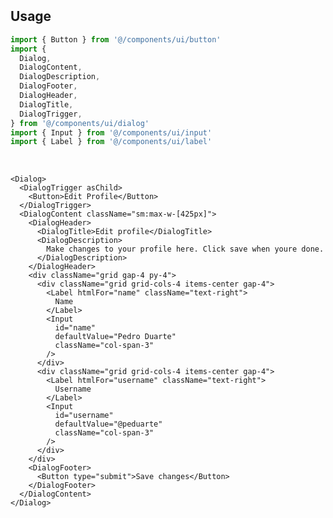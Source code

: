 ```tsx file=<rootDir>/src/components/ui/dialog.tsx title="components/ui/dialog.tsx"
```

<br />

## Usage

```ts
import { Button } from '@/components/ui/button'
import {
  Dialog,
  DialogContent,
  DialogDescription,
  DialogFooter,
  DialogHeader,
  DialogTitle,
  DialogTrigger,
} from '@/components/ui/dialog'
import { Input } from '@/components/ui/input'
import { Label } from '@/components/ui/label'
```

<br />

```tsx
<Dialog>
  <DialogTrigger asChild>
    <Button>Edit Profile</Button>
  </DialogTrigger>
  <DialogContent className="sm:max-w-[425px]">
    <DialogHeader>
      <DialogTitle>Edit profile</DialogTitle>
      <DialogDescription>
        Make changes to your profile here. Click save when youre done.
      </DialogDescription>
    </DialogHeader>
    <div className="grid gap-4 py-4">
      <div className="grid grid-cols-4 items-center gap-4">
        <Label htmlFor="name" className="text-right">
          Name
        </Label>
        <Input
          id="name"
          defaultValue="Pedro Duarte"
          className="col-span-3"
        />
      </div>
      <div className="grid grid-cols-4 items-center gap-4">
        <Label htmlFor="username" className="text-right">
          Username
        </Label>
        <Input
          id="username"
          defaultValue="@peduarte"
          className="col-span-3"
        />
      </div>
    </div>
    <DialogFooter>
      <Button type="submit">Save changes</Button>
    </DialogFooter>
  </DialogContent>
</Dialog>
```